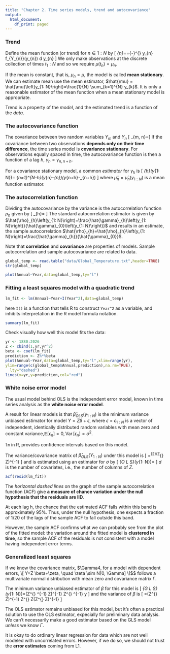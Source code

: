 ```yaml
---
title: "Chapter 2. Time series models, trend and autocovariance"
output:
  html_document:
    df_print: paged
---
```


### Trend
Define the mean function (or trend) for $n \in 1: N$ by
\[
\mu_{n}=\mathbb{E}\left[Y_{n}\right]=\int_{-\infty}^{\infty} y_{n} f_{Y_{n}}\left(y_{n}\right) d y_{n}
\]
We only make observations at the discrete collection of times $t_1:N$ and so we require $\mu(t_n) = \mu_n$.

If the mean is constant, that is, $\mu_n = \mu$, the model is called **mean stationary**. We can estimate mean use the mean estimator, $\hat{\mu} = \hat{\mu}\left(y_{1: N}\right)=\frac{1}{N} \sum_{k=1}^{N} y_{k}$. It is only a reasonable estimator of the mean function when a mean stationary model is appropriate.

Trend is a property of the *model*, and the estimated trend is a function of the *data*.

### The autocovariance function
The covariance between two random variables $Y_m$ and $Y_n$
\[
\gamma_{m, n}=\mathbb{E}\left[\left(Y_{m}-\mu_{m}\right)\left(Y_{n}-\mu_{n}\right)\right]
\]
If the covariance between two observations **depends only on their time difference**, the time series model is **covariance stationary**. For observations equally spaced in time, the autocovariance function is then a function of a lag $h$, $\gamma_{h}=\gamma_{n, n+h}$.

For a covariance stationary model, a common *estimator* for $\gamma_h$ is
\[
\hat{\gamma}_{h}\left(y_{1: N}\right)=\frac{1}{N} \sum_{n=1}^{N-h}\left(y_{n}-\hat{\mu}_{n}\right)\left(y_{n+h}-\hat{\mu}_{n+h}\right)
\]
where $\hat{\mu}_{n}=\hat{\mu}_{n}\left(y_{1: N}\right)$ is a mean function estimator.

### The autocorrelation function
Dividing the autocovariance by the variance is the autocorrelation function $\rho_h$ given by
\[
\rho_{h}=\frac{\gamma_{h}}{\gamma_{0}}
\]
The standard autocorrelation estimator is given by $\hat{\rho}_{h}\left(y_{1: N}\right)=\frac{\hat{\gamma}_{h}\left(y_{1: N}\right)}{\hat{\gamma}_{0}\left(y_{1: N}\right)}$ and results in an estimate, the sample autocorrelation $\hat{\rho}_{h}=\hat{\rho}_{h}\left(y_{1: N}\right)=\frac{\hat{\gamma}_{h}}{\hat{\gamma}_{0}}$.

Note that **correlation** and **covariance** are properties of models. Sample autocorrelation and sample autocovariance are related to data.

```r
global_temp <- read.table("data/Global_Temperature.txt",header=TRUE)
str(global_temp)
```
```r
plot(Annual~Year,data=global_temp,ty="l")
```

### Fitting a least squares model with a quadratic trend

```r
lm_fit <- lm(Annual~Year+I(Year^2),data=global_temp)
```
here `I()` is a function that tells R to construct `Year^2` as a variable, and inhibits interpretation in the R model formula notation.
```r
summary(lm_fit)
```
Check visually how well this model fits the data:
```r
yr <- 1880:2026
Z <- cbind(1,yr,yr^2)
beta <- coef(lm_fit)
prediction <- Z%*%beta
plot(Annual~Year,data=global_temp,ty="l",xlim=range(yr),
ylim=range(c(global_temp$Annual,prediction),na.rm=TRUE),
  lty="dashed")
lines(x=yr,y=prediction,col="red")
```

### White noise error model
The usual model behind OLS is the independent error model, known in time series analysis as the **white noise error model**.

A result for linear models is that $\hat{\beta}_{O L S}\left(y_{1: N}\right)$ is the minimum variance unbiased estimator for model $Y = Z\beta + \epsilon$, where $\epsilon = \epsilon_{1:N}$ is a vector of independent, identically distributed random variables with mean zero and constant variance,$\mathbb{E}\left[\epsilon_{n}\right]=0,  \operatorname{Var}\left[\epsilon_{n}\right]=\sigma^{2}$. 

`lm` in R, provides confidence intervals based on this model.

The variance/covariance matrix of $\hat{\beta}_{O L S}\left(Y_{1: N}\right)$ under this model is 
\[
\operatorname{Cov}\left[\hat{\beta}_{O L S}\left(Y_{1: N}\right)\right]=\sigma^{2}\left(Z^{\mathrm{T}} Z\right)^{-1}
\]
and is estimated using an estimator for $\sigma$ by 
\[
\hat{\sigma}_{O L S}\left(y_{1: N}\right)=\sqrt{\frac{1}{N-d}\left(y-Z \hat{\beta}_{O L S}\right)^{\mathrm{T}}\left(y-Z \hat{\beta}_{O L S}\right)}
\]
$d$ is the number of covariates, i.e., the number of columns of $Z$.
```r
acf(resid(lm_fit))
```

The *horizontal dashed lines* on the graph of the sample autocorrelation function (ACF) give **a measure of chance variation under the null hypothesis that the residuals are IID**.

At each lag h, the chance that the estimated ACF falls within this band is approximately $95\%$. Thus, under the null hypothesis, one expects a fraction of $1/20$ of the lags of the sample ACF to fall outside this band.

However, the sample ACF confirms what we can probably see from the plot of the fitted model: the variation around the fitted model is **clustered in time**, so the sample ACF of the residuals is not consistent with a model having independent error terms.

### Generalized least squares

If we know the covariance matrix, $\Gamma4, for a model with dependent errors, 
\[
Y=Z \beta+\zeta, \quad \zeta \sim N[0, \Gamma]
\]
$\zeta$ follows a multivariate normal distribution with mean zero and covariance matrix $\Gamma$.

The minimum variance unbiased estimator of $\beta$ for this model is
\[
\hat{\beta}_{G L S}\left(y_{1: N}\right)=\left(Z^{\mathrm{T}} \Gamma^{-1} Z\right)^{-1} Z^{\mathrm{T}} \Gamma^{-1} y
\]
and the variance of $\beta$ is 
\[
\operatorname{Var}\left[\hat{\beta}_{O L S}\left(Y_{1: N}\right)\right]=\left(Z^{\mathrm{T}} Z\right)^{-1} Z^{\mathrm{T}} \Gamma Z\left(Z^{\mathrm{T}} Z\right)^{-1}
\]

The OLS estimator remains unbiased for this model, but it's often a practical solution to use the OLS estimator, expecially for preliminary data analysis.  We  can’t necessarily make a good estimator based on the GLS model *unless* we know $\Gamma$.

It is okay to do ordinary linear regression for data which are not well modeled with uncorrelated errors. However, if we do so, we should not trust the **error estimates** coming from L1.


